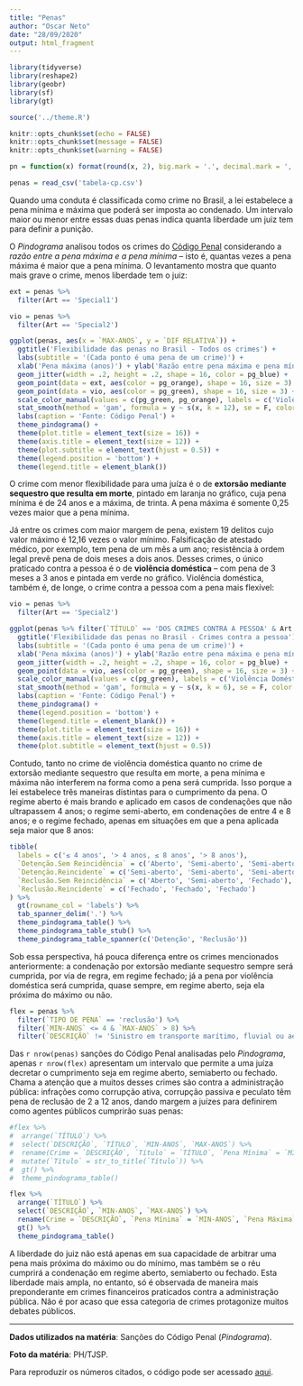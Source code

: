 ```yaml
---
title: "Penas"
author: "Oscar Neto"
date: "28/09/2020"
output: html_fragment
---
```


```r
library(tidyverse)
library(reshape2)
library(geobr)
library(sf)
library(gt)

source('../theme.R')

knitr::opts_chunk$set(echo = FALSE)
knitr::opts_chunk$set(message = FALSE)
knitr::opts_chunk$set(warning = FALSE)
```

```r
pn = function(x) format(round(x, 2), big.mark = '.', decimal.mark = ',', nsmall = 0, digits = 2)

penas = read_csv('tabela-cp.csv')
```

Quando uma conduta é classificada como crime no Brasil, a lei estabelece a pena
mínima e máxima que poderá ser imposta ao condenado. Um intervalo maior ou
menor entre essas duas penas indica quanta liberdade um juiz tem para definir a
punição.

O _Pindograma_ analisou todos os crimes do [Código Penal][1] considerando a _razão
entre a pena máxima e a pena mínima_ -- isto é, quantas vezes a pena máxima é
maior que a pena mínima. O levantamento mostra que quanto mais grave o crime,
menos liberdade tem o juiz:

```r
ext = penas %>%
  filter(Art == 'Special1')

vio = penas %>%
  filter(Art == 'Special2')

ggplot(penas, aes(x = `MAX-ANOS`, y = `DIF RELATIVA`)) +
  ggtitle('Flexibilidade das penas no Brasil - Todos os crimes') +
  labs(subtitle = '(Cada ponto é uma pena de um crime)') +
  xlab('Pena máxima (anos)') + ylab('Razão entre pena máxima e pena mínima') +
  geom_jitter(width = .2, height = .2, shape = 16, color = pg_blue) +
  geom_point(data = ext, aes(color = pg_orange), shape = 16, size = 3) +
  geom_point(data = vio, aes(color = pg_green), shape = 16, size = 3) +
  scale_color_manual(values = c(pg_green, pg_orange), labels = c('Violência Doméstica', 'Extorsão mediante sequestro que resulta em morte')) +
  stat_smooth(method = 'gam', formula = y ~ s(x, k = 12), se = F, color = pg_orange) +
  labs(caption = 'Fonte: Código Penal') +
  theme_pindograma() +
  theme(plot.title = element_text(size = 16)) +
  theme(axis.title = element_text(size = 12)) +
  theme(plot.subtitle = element_text(hjust = 0.5)) +
  theme(legend.position = 'bottom') +
  theme(legend.title = element_blank())
```

O crime com menor flexibilidade para uma juíza é o de **extorsão mediante
sequestro que resulta em morte**, pintado em laranja no gráfico, cuja pena
mínima é de 24 anos e a máxima, de trinta. A pena máxima é somente 0,25 vezes
maior que a pena mínima.

Já entre os crimes com maior margem de pena, existem 19 delitos cujo valor
máximo é 12,16 vezes o valor mínimo. Falsificação de atestado médico, por
exemplo, tem pena de um mês a um ano; resistência à ordem legal prevê pena de
dois meses a dois anos. Desses crimes, o único praticado contra a pessoa é o de
**violência doméstica** -- com pena de 3 meses a 3 anos e pintada em verde no
gráfico. Violência doméstica, também é, de longe, o crime contra a pessoa com
a pena mais flexível:

```r
vio = penas %>%
  filter(Art == 'Special2')

ggplot(penas %>% filter(`TÍTULO` == 'DOS CRIMES CONTRA A PESSOA' & Art != 'Special2'), aes(x = `MAX-ANOS`, y = `DIF RELATIVA`)) +
  ggtitle('Flexibilidade das penas no Brasil - Crimes contra a pessoa') +
  labs(subtitle = '(Cada ponto é uma pena de um crime)') +
  xlab('Pena máxima (anos)') + ylab('Razão entre pena máxima e pena mínima') +
  geom_jitter(width = .2, height = .2, shape = 16, color = pg_blue) +
  geom_point(data = vio, aes(color = pg_green), shape = 16, size = 3) +
  scale_color_manual(values = c(pg_green), labels = c('Violência Doméstica')) +
  stat_smooth(method = 'gam', formula = y ~ s(x, k = 6), se = F, color = pg_orange) +
  labs(caption = 'Fonte: Código Penal') +
  theme_pindograma() +
  theme(legend.position = 'bottom') +
  theme(legend.title = element_blank()) +
  theme(plot.title = element_text(size = 16)) +
  theme(axis.title = element_text(size = 12)) +
  theme(plot.subtitle = element_text(hjust = 0.5))
```

Contudo, tanto no crime de violência doméstica quanto no crime de extorsão
mediante sequestro que resulta em morte, a pena mínima e máxima não interferem
na forma como a pena será cumprida. Isso porque a lei estabelece três maneiras
distintas para o cumprimento da pena. O regime aberto é mais brando e aplicado
em casos de condenações que não ultrapassem 4 anos; o regime semi-aberto, em
condenações de entre 4 e 8 anos; e o regime fechado, apenas em situações em que a
pena aplicada seja maior que 8 anos:

```r
tibble(
  labels = c('≤ 4 anos', '> 4 anos, ≤ 8 anos', '> 8 anos'),
  `Detenção.Sem Reincidência` = c('Aberto', 'Semi-aberto', 'Semi-aberto'),
  `Detenção.Reincidente` = c('Semi-aberto', 'Semi-aberto', 'Semi-aberto'),
  `Reclusão.Sem Reincidência` = c('Aberto', 'Semi-aberto', 'Fechado'),
  `Reclusão.Reincidente` = c('Fechado', 'Fechado', 'Fechado')
) %>%
  gt(rowname_col = 'labels') %>%
  tab_spanner_delim('.') %>%
  theme_pindograma_table() %>%
  theme_pindograma_table_stub() %>%
  theme_pindograma_table_spanner(c('Detenção', 'Reclusão'))
```

Sob essa perspectiva, há pouca diferença entre os crimes mencionados
anteriormente: a condenação por extorsão mediante sequestro sempre será
cumprida, por via de regra, em regime fechado; já a pena por violência
doméstica será cumprida, quase sempre, em regime aberto, seja ela próxima do
máximo ou não.

```r
flex = penas %>%
  filter(`TIPO DE PENA` == 'reclusão') %>%
  filter(`MIN-ANOS` <= 4 & `MAX-ANOS` > 8) %>%
  filter(`DESCRIÇÃO` != 'Sinistro em transporte marítimo, fluvial ou aéreo (com o fim de lucro)')
```

Das `r nrow(penas)` sanções do Código Penal analisadas pelo _Pindograma_,
apenas `r nrow(flex)` apresentam um intervalo que permite a uma juíza decretar
o cumprimento seja em regime aberto, semiaberto ou fechado. Chama a atenção que
a muitos desses crimes são contra a administração pública: infrações como
corrupção ativa, corrupção passiva e peculato têm pena de reclusão de 2 a 12
anos, dando margem a juízes para definirem como agentes públicos cumprirão suas
penas:

```r
#flex %>%
#  arrange(`TÍTULO`) %>%
#  select(`DESCRIÇÃO`, `TÍTULO`, `MIN-ANOS`, `MAX-ANOS`) %>%
#  rename(Crime = `DESCRIÇÃO`, `Título` = `TÍTULO`, `Pena Mínima` = `MIN-ANOS`, `Pena Máxima` = `MAX-ANOS`) %>%
#  mutate(`Título` = str_to_title(`Título`)) %>%
#  gt() %>%
#  theme_pindograma_table()

flex %>%
  arrange(`TÍTULO`) %>%
  select(`DESCRIÇÃO`, `MIN-ANOS`, `MAX-ANOS`) %>%
  rename(Crime = `DESCRIÇÃO`, `Pena Mínima` = `MIN-ANOS`, `Pena Máxima` = `MAX-ANOS`) %>%
  gt() %>%
  theme_pindograma_table()
```

A liberdade do juiz não está apenas em sua capacidade
de arbitrar uma pena mais próxima do máximo ou do mínimo, mas também se o réu
cumprirá a condenação em regime aberto, semiaberto ou fechado. Esta liberdade
mais ampla, no entanto, só é observada de maneira mais preponderante em crimes
financeiros praticados contra a administração pública. Não é por acaso que essa
categoria de crimes protagonize muitos debates públicos.

---

**Dados utilizados na matéria**: Sanções do Código Penal (_Pindograma_).

**Foto da matéria**: PH/TJSP.

Para reproduzir os números citados, o código pode ser acessado [aqui][2].

[1]: http://www.planalto.gov.br/ccivil_03/decreto-lei/del2848compilado.htm

[2]: https://github.com/pindograma/materias/blob/master/2020-06-28-penas/Penas.Rmd
